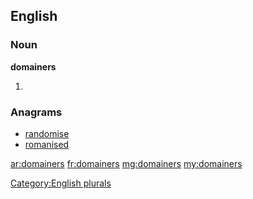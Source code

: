 ==English==

===Noun===
'''domainers'''

# {{plural of|domainer}}

===Anagrams===
* [[randomise#English|randomise]]
* [[romanised#English|romanised]]

[[Category:English plurals]]

[[ar:domainers]]
[[fr:domainers]]
[[mg:domainers]]
[[my:domainers]]